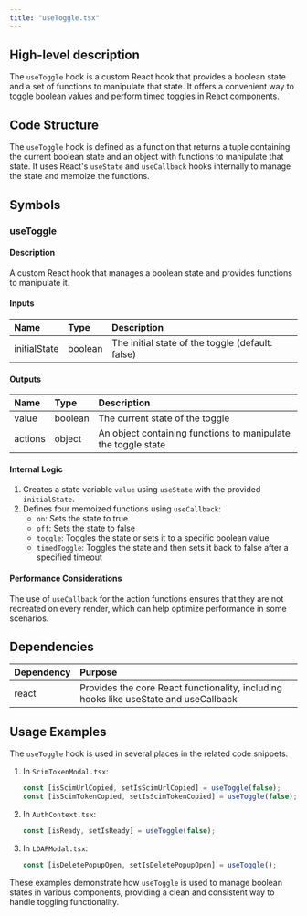 ```yaml
---
title: "useToggle.tsx"
---
```


## High-level description
The `useToggle` hook is a custom React hook that provides a boolean state and a set of functions to manipulate that state. It offers a convenient way to toggle boolean values and perform timed toggles in React components.

## Code Structure
The `useToggle` hook is defined as a function that returns a tuple containing the current boolean state and an object with functions to manipulate that state. It uses React's `useState` and `useCallback` hooks internally to manage the state and memoize the functions.

## Symbols

### useToggle
#### Description
A custom React hook that manages a boolean state and provides functions to manipulate it.

#### Inputs
| Name | Type | Description |
|:-----|:-----|:------------|
| initialState | boolean | The initial state of the toggle (default: false) |

#### Outputs
| Name | Type | Description |
|:-----|:-----|:------------|
| value | boolean | The current state of the toggle |
| actions | object | An object containing functions to manipulate the toggle state |

#### Internal Logic
1. Creates a state variable `value` using `useState` with the provided `initialState`.
2. Defines four memoized functions using `useCallback`:
   - `on`: Sets the state to true
   - `off`: Sets the state to false
   - `toggle`: Toggles the state or sets it to a specific boolean value
   - `timedToggle`: Toggles the state and then sets it back to false after a specified timeout

#### Performance Considerations
The use of `useCallback` for the action functions ensures that they are not recreated on every render, which can help optimize performance in some scenarios.

## Dependencies
| Dependency | Purpose |
|:-----------|:--------|
| react | Provides the core React functionality, including hooks like useState and useCallback |

## Usage Examples
The `useToggle` hook is used in several places in the related code snippets:

1. In `ScimTokenModal.tsx`:
   ```typescript
   const [isScimUrlCopied, setIsScimUrlCopied] = useToggle(false);
   const [isScimTokenCopied, setIsScimTokenCopied] = useToggle(false);
   ```

2. In `AuthContext.tsx`:
   ```typescript
   const [isReady, setIsReady] = useToggle(false);
   ```

3. In `LDAPModal.tsx`:
   ```typescript
   const [isDeletePopupOpen, setIsDeletePopupOpen] = useToggle();
   ```

These examples demonstrate how `useToggle` is used to manage boolean states in various components, providing a clean and consistent way to handle toggling functionality.